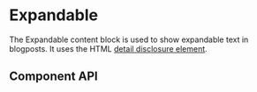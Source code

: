 
<Meta title="Components/Expandable" component={Expandable} />

# Expandable

The Expandable content block is used to show expandable text in blogposts. It uses the HTML [detail disclosure element](https://developer.mozilla.org/en-US/docs/Web/HTML/Element/details).

<Canvas>
  <Story story={Regular}/>
</Canvas>

## Component API

<ArgsTable of={Expandable} />